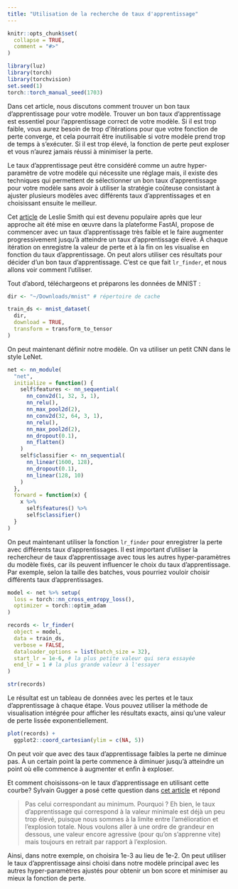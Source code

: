```yaml
---
title: "Utilisation de la recherche de taux d'apprentissage"
---
```


```r
knitr::opts_chunk$set(
  collapse = TRUE,
  comment = "#>"
)
```

```r
library(luz)
library(torch)
library(torchvision)
set.seed(1)
torch::torch_manual_seed(1703)
```


Dans cet article, nous discutons comment trouver un bon taux d'apprentissage pour votre modèle. Trouver un bon taux d'apprentissage est essentiel pour l'apprentissage correct de votre modèle. Si il est trop faible, vous aurez besoin de trop d'itérations pour que votre fonction de perte converge, et cela pourrait être inutilisable si votre modèle prend trop de 
temps à s'exécuter. Si il est trop élevé, la fonction de perte peut exploser et vous n'aurez jamais réussi à minimiser la perte.

Le taux d'apprentissage peut être considéré comme un autre hyper-paramètre de votre modèle qui nécessite une réglage mais, il existe des techniques qui permettent de sélectionner un bon taux d'apprentissage pour votre modèle sans avoir à utiliser la stratégie coûteuse consistant à ajuster plusieurs modèles avec différents taux d'apprentissages et en choisissant ensuite le meilleur.

Cet [article](https://arxiv.org/abs/1506.01186) de Leslie Smith qui est devenu populaire après que leur approche ait été mise en œuvre dans la plateforme FastAI, propose de commencer avec un taux d'apprentissage très faible et le faire augmenter progressivement jusqu'à atteindre un taux d'apprentissage élevé. À chaque itération on 
enregistre la valeur de perte et à la fin on les visualise en fonction du taux d'apprentissage. On peut alors utiliser ces résultats pour décider d'un bon taux d'apprentissage. 
C'est ce que fait `lr_finder`, et nous allons voir comment l'utiliser.

Tout d'abord, téléchargeons et préparons les données de MNIST :

```r
dir <- "~/Downloads/mnist" # répertoire de cache

train_ds <- mnist_dataset(
  dir,
  download = TRUE,
  transform = transform_to_tensor
)
```

On peut maintenant définir notre modèle. On va utiliser un petit CNN dans le style LeNet.

```r
net <- nn_module(
  "net",
  initialize = function() {
    self$features <- nn_sequential(
      nn_conv2d(1, 32, 3, 1),
      nn_relu(),
      nn_max_pool2d(2),
      nn_conv2d(32, 64, 3, 1),
      nn_relu(),
      nn_max_pool2d(2),
      nn_dropout(0.1),
      nn_flatten()
    )
    self$classifier <- nn_sequential(
      nn_linear(1600, 128),
      nn_dropout(0.1),
      nn_linear(128, 10)
    )
  },
  forward = function(x) {
    x %>% 
      self$features() %>% 
      self$classifier()
  }
)
```

On peut maintenant utiliser la fonction `lr_finder` pour enregistrer la perte avec différents taux d'apprentissages. Il est important d'utiliser la rechercheur de taux 
d'apprentissage avec tous les autres hyper-paramètres du modèle fixés, car ils peuvent influencer le choix du taux d'apprentissage. Par exemple, selon la taille des batches, 
vous pourriez vouloir choisir différents taux d'apprentissages.

```r
model <- net %>% setup(
  loss = torch::nn_cross_entropy_loss(),
  optimizer = torch::optim_adam
)

records <- lr_finder(
  object = model, 
  data = train_ds, 
  verbose = FALSE,
  dataloader_options = list(batch_size = 32),
  start_lr = 1e-6, # la plus petite valeur qui sera essayée
  end_lr = 1 # la plus grande valeur à l'essayer
)

str(records)
```

Le résultat est un tableau de données avec les pertes et le taux d'apprentissage à chaque étape. Vous pouvez utiliser la méthode de visualisation intégrée pour afficher les 
résultats exacts, ainsi qu'une valeur de perte lissée exponentiellement.

```r
plot(records) +
  ggplot2::coord_cartesian(ylim = c(NA, 5))
```

On peut voir que avec des taux d'apprentissage faibles la perte ne diminue pas. À un certain point la perte commence à diminuer jusqu'à atteindre un point où elle commence à 
augmenter et enfin à exploser.

Et comment choisissons-on le taux d'apprentissage en utilisant cette courbe? Sylvain Gugger a posé cette question dans [cet article](https://sgugger.github.io/how-do-you-find-a-good-learning-rate.html) 
et répond 

> Pas celui correspondant au minimum. Pourquoi ? Eh bien, le taux d'apprentissage qui correspond à la valeur minimale est déjà un peu trop élevé, puisque nous sommes à la limite entre l'amélioration et l'explosion totale. Nous voulons aller à une ordre de grandeur en dessous, une valeur encore agressive (pour qu'on s'apprenne vite) mais toujours en 
retrait par rapport à l'explosion.


Ainsi, dans notre exemple, on choisira 1e-3 au lieu de 1e-2.
On peut utiliser le taux d'apprentissage ainsi choisi dans notre modèle principal avec les autres hyper-paramètres ajustés pour obtenir un bon score et minimiser au mieux la fonction de perte.

